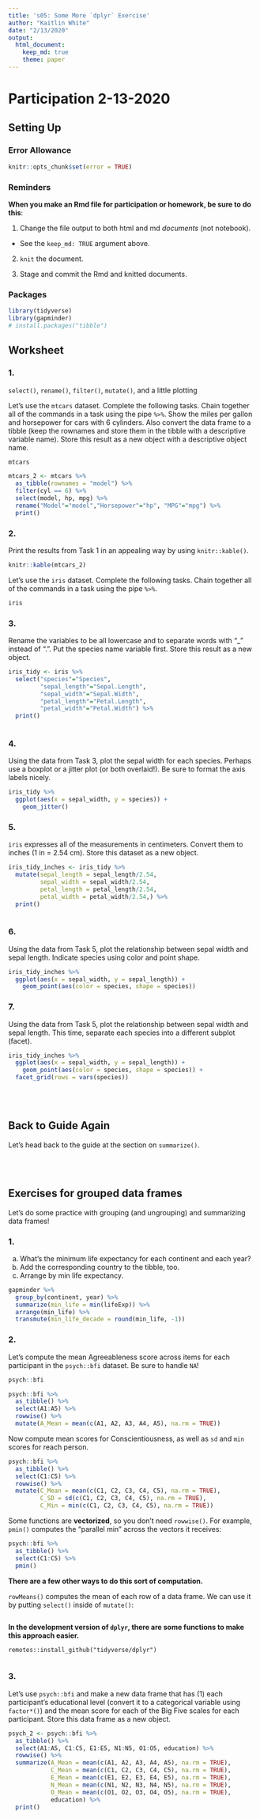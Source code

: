 ```yaml
---
title: 's05: Some More `dplyr` Exercise'
author: "Kaitlin White"
date: "2/13/2020"
output:
  html_document:
    keep_md: true
    theme: paper
---
```


# Participation 2-13-2020


## Setting Up

### Error Allowance

<!---The following chunk allows errors when knitting--->
```r
knitr::opts_chunk$set(error = TRUE)
```

### Reminders
**When you make an Rmd file for participation or homework, be sure to do this**:

1. Change the file output to both html and md _documents_ (not notebook).
  - See the `keep_md: TRUE` argument above.

2. `knit` the document. 

3. Stage and commit the Rmd and knitted documents.

### Packages
```r
library(tidyverse)
library(gapminder)
# install.packages("tibble")
```
    

## Worksheet

### 1.

`select()`, `rename()`, `filter()`, `mutate()`, and a little plotting

Let's use the `mtcars` dataset. Complete the following tasks. Chain together
all of the commands in a task using the pipe `%>%`. Show the miles per gallon and horsepower for cars with 6 cylinders. Also convert the data frame to a tibble (keep the rownames and store them in the tibble with a descriptive variable name). Store this result as a new object with a descriptive object name.

```r
mtcars
```

```r
mtcars_2 <- mtcars %>%
  as_tibble(rownames = "model") %>%
  filter(cyl == 6) %>%
  select(model, hp, mpg) %>% 
  rename("Model"="model","Horsepower"="hp", "MPG"="mpg") %>%
  print()
```

### 2. 

Print the results from Task 1 in an appealing way by using `knitr::kable()`.

```r
knitr::kable(mtcars_2)
```

Let's use the `iris` dataset. Complete the following tasks. Chain together all of the commands in a task using the pipe `%>%`.

```r
iris
```


### 3.

Rename the variables to be all lowercase and to separate words with "_" instead of ".". Put the species name variable first. Store this result as a new object.

```r
iris_tidy <- iris %>%
  select("species"="Species",
         "sepal_length"="Sepal.Length", 
         "sepal_width"="Sepal.Width",
         "petal_length"="Petal.Length",
         "petal_width"="Petal.Width") %>%
  print()
  
```


### 4. 

Using the data from Task 3, plot the sepal width for each species. Perhaps use a boxplot or a jitter plot (or both overlaid!). Be sure to format the axis labels nicely.

```r
iris_tidy %>%
  ggplot(aes(x = sepal_width, y = species)) +
    geom_jitter() 
```


### 5. 

`iris` expresses all of the measurements in centimeters. Convert them to inches (1 in = 2.54 cm). Store this dataset as a new object.

```r
iris_tidy_inches <- iris_tidy %>%
  mutate(sepal_length = sepal_length/2.54,
         sepal_width = sepal_width/2.54,
         petal_length = petal_length/2.54,
         petal_width = petal_width/2.54,) %>%
  print()
  
```


### 6.

Using the data from Task 5, plot the relationship between sepal width and sepal length. Indicate species using color and point shape.

```r
iris_tidy_inches %>%
  ggplot(aes(x = sepal_width, y = sepal_length)) +
    geom_point(aes(color = species, shape = species))
```


### 7.

Using the data from Task 5, plot the relationship between sepal width and sepal length. This time, separate each species into a different subplot (facet).

```r
iris_tidy_inches %>%
  ggplot(aes(x = sepal_width, y = sepal_length)) +
    geom_point(aes(color = species, shape = species)) +
  facet_grid(rows = vars(species))
```


<br><br>

## Back to Guide Again

Let's head back to the guide at the section on `summarize()`.

<br><br>


## Exercises for grouped data frames

Let's do some practice with grouping (and ungrouping) and summarizing data frames!


### 1.

   (a) What's the minimum life expectancy for each continent and each year? 
   (b) Add the corresponding country to the tibble, too. 
   (c) Arrange by min life expectancy.

```r
gapminder %>% 
  group_by(continent, year) %>% 
  summarize(min_life = min(lifeExp)) %>%
  arrange(min_life) %>%
  transmute(min_life_decade = round(min_life, -1))
```


### 2.

Let's compute the mean Agreeableness score across items for each participant  in the `psych::bfi` dataset. Be sure to handle `NA`!

```r
psych::bfi
```

```r
psych::bfi %>%
  as_tibble() %>%
  select(A1:A5) %>%
  rowwise() %>%
  mutate(A_Mean = mean(c(A1, A2, A3, A4, A5), na.rm = TRUE))
```

Now compute mean scores for Conscientiousness, as well as `sd` and `min` scores for reach person.

```r
psych::bfi %>%
  as_tibble() %>%
  select(C1:C5) %>%
  rowwise() %>%
  mutate(C_Mean = mean(c(C1, C2, C3, C4, C5), na.rm = TRUE), 
         C_SD = sd(c(C1, C2, C3, C4, C5), na.rm = TRUE), 
         C_Min = min(c(C1, C2, C3, C4, C5), na.rm = TRUE))
```

Some functions are **vectorized**, so you don't need `rowwise()`. 
For example, `pmin()` computes the "parallel min" across the vectors it receives:

```r
psych::bfi %>%
  as_tibble() %>%
  select(C1:C5) %>%
  pmin()
```

**There are a few other ways to do this sort of computation.**

`rowMeans()` computes the mean of each row of a data frame. We can use it by
putting `select()` inside of `mutate()`:

```r

```

**In the development version of `dplyr`, there are some functions to make**
**this approach easier.**

```
remotes::install_github("tidyverse/dplyr")
```

```r

```

### 3.
Let's use `psych::bfi` and make a new data frame that has (1) each participant's educational level (convert it to a categorical variable using `factor*()`) and the mean score for each of the Big Five scales for each participant. Store this data frame as a new object.
   
```r
psych_2 <- psych::bfi %>%
  as_tibble() %>%
  select(A1:A5, C1:C5, E1:E5, N1:N5, O1:O5, education) %>%
  rowwise() %>%
  summarize(A_Mean = mean(c(A1, A2, A3, A4, A5), na.rm = TRUE), 
            C_Mean = mean(c(C1, C2, C3, C4, C5), na.rm = TRUE), 
            E_Mean = mean(c(E1, E2, E3, E4, E5), na.rm = TRUE),
            N_Mean = mean(c(N1, N2, N3, N4, N5), na.rm = TRUE), 
            O_Mean = mean(c(O1, O2, O3, O4, O5), na.rm = TRUE),
            education) %>%
  print()
```